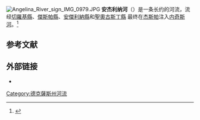 {{geobox|River
| name = 安杰利纳河<br>Angelina River
| other_name = Shawnee Creek
| country = {{flag|United States}}
| state = {{flag|Texas}}
| source = Berryhill Creek
| source_location = | source_region = | source_country =
| source_elevation_imperial = 
| source_lat_d = 32.0234986
| source_long_d = -94.8263255
| mouth = [[内奇斯河|内奇斯河]]
| mouth_location = Pace Hill | mouth_region = 德克萨斯州 | mouth_country = 美国
| mouth_elevation_imperial = 
| mouth_lat_d = 30.8946441
| mouth_long_d = -94.1976929
| length_imperial = 120
}}
[[Image:Angelina_River_sign_IMG_0979.JPG|thumb]]
'''安杰利纳河'''（{{lang-en|Angelina River}}）是一条长约{{convert|120|mi|km|0}}的河流，流经[[切羅基縣_(德克薩斯州)|切羅基縣]]、[[傑斯帕縣_(德克薩斯州)|傑斯帕縣]]、[[安傑利納縣_(德克薩斯州)|安傑利納縣]]和[[聖奧古斯丁縣_(德克薩斯州)|聖奧古斯丁縣]] 最终在[[杰斯帕|杰斯帕]]注入[[内奇斯河|内奇斯河]]。<ref name=Handbook>{{Handbook of Texas|id=rna01|name=Angelina River}}</ref> 

==参考文献==
{{reflist}}

==外部链接==
* {{Gnis|1383018|Angelina River}}

[[Category:德克薩斯州河流|Category:德克薩斯州河流]]